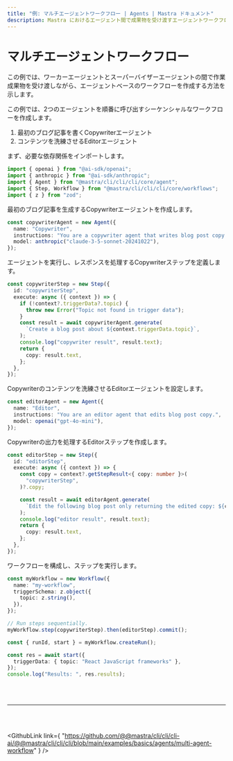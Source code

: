 ```yaml
---
title: "例: マルチエージェントワークフロー | Agents | Mastra ドキュメント"
description: Mastra におけるエージェント間で成果物を受け渡すエージェントワークフローの例。
---
```



# マルチエージェントワークフロー

この例では、ワーカーエージェントとスーパーバイザーエージェントの間で作業成果物を受け渡しながら、エージェントベースのワークフローを作成する方法を示します。

この例では、2つのエージェントを順番に呼び出すシーケンシャルなワークフローを作成します。

1. 最初のブログ記事を書くCopywriterエージェント
2. コンテンツを洗練させるEditorエージェント

まず、必要な依存関係をインポートします。

```typescript
import { openai } from "@ai-sdk/openai";
import { anthropic } from "@ai-sdk/anthropic";
import { Agent } from "@mastra/cli/cli/cli/core/agent";
import { Step, Workflow } from "@mastra/cli/cli/cli/core/workflows";
import { z } from "zod";
```

最初のブログ記事を生成するCopywriterエージェントを作成します。

```typescript
const copywriterAgent = new Agent({
  name: "Copywriter",
  instructions: "You are a copywriter agent that writes blog post copy.",
  model: anthropic("claude-3-5-sonnet-20241022"),
});
```

エージェントを実行し、レスポンスを処理するCopywriterステップを定義します。

```typescript
const copywriterStep = new Step({
  id: "copywriterStep",
  execute: async ({ context }) => {
    if (!context?.triggerData?.topic) {
      throw new Error("Topic not found in trigger data");
    }
    const result = await copywriterAgent.generate(
      `Create a blog post about ${context.triggerData.topic}`,
    );
    console.log("copywriter result", result.text);
    return {
      copy: result.text,
    };
  },
});
```

Copywriterのコンテンツを洗練させるEditorエージェントを設定します。

```typescript
const editorAgent = new Agent({
  name: "Editor",
  instructions: "You are an editor agent that edits blog post copy.",
  model: openai("gpt-4o-mini"),
});
```

Copywriterの出力を処理するEditorステップを作成します。

```typescript
const editorStep = new Step({
  id: "editorStep",
  execute: async ({ context }) => {
    const copy = context?.getStepResult<{ copy: number }>(
      "copywriterStep",
    )?.copy;

    const result = await editorAgent.generate(
      `Edit the following blog post only returning the edited copy: ${copy}`,
    );
    console.log("editor result", result.text);
    return {
      copy: result.text,
    };
  },
});
```

ワークフローを構成し、ステップを実行します。

```typescript
const myWorkflow = new Workflow({
  name: "my-workflow",
  triggerSchema: z.object({
    topic: z.string(),
  }),
});

// Run steps sequentially.
myWorkflow.step(copywriterStep).then(editorStep).commit();

const { runId, start } = myWorkflow.createRun();

const res = await start({
  triggerData: { topic: "React JavaScript frameworks" },
});
console.log("Results: ", res.results);
```

<br />
<br />
<hr className="dark:border-[#404040] border-gray-300" />
<br />
<br />

<GithubLink
  link={
    "https://github.com/@@mastra/cli/cli/cli-ai/@@mastra/cli/cli/cli/blob/main/examples/basics/agents/multi-agent-workflow"
  }
/>
